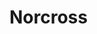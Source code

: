 
# Norcross
<ProjectDetails
  floatRight
  region="Reach"
  house="House Norcross"
  type="Keep"
  status="Not Started"
  warp="/warp norcross"
  projectLead=""
  dateStarted="undefined"
  dateCompleted="undefined"
/>
